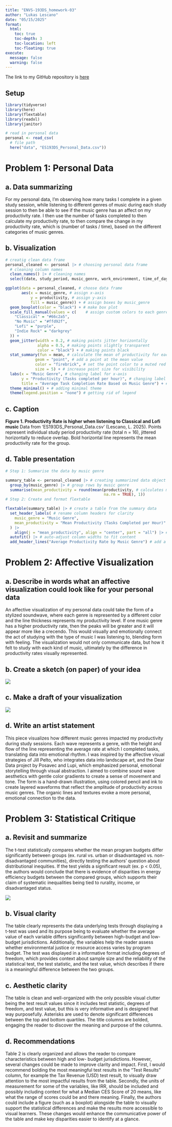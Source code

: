 ```yaml
---
title: "ENVS-193DS_homework-03"
author: "Lukas Lescano"
date: "05/15/2025"
format:
  html:
    toc: true
    toc-depth: 3
    toc-location: left
    toc-floating: true
execute:
  message: false
  warning: false 
---
```


The link to my GitHub repository is [here](https://github.com/lperusa7/ENVS-193DS_homework-03)

## Setup

```r

library(tidyverse)
library(here)
library(flextable)
library(readxl)
library(janitor)

# read in personal data
personal <- read_csv(
  # file path
  here("data", "ES193DS_Personal_Data.csv"))
```

# Problem 1: Personal Data

## a. Data summarizing

For my personal data, I'm observing how many tasks I complete in a given study session, while listening to different genres of music during each study session to then be able to see if the music genre has an affect on my productivity rate. I then use the number of tasks completed to then calculate my productivity rate, to then compare the change in my productivity rate, which is (number of tasks / time), based on the different categories of music genres.

## b. Visualization


```r
# creatig clean data frame
personal_cleaned <- personal |> # choosing personal data frame
  # cleaning column names
  clean_names() |> # cleaning names
  select(date, study_period, music_genre, work_environment, time_of_day, sleep, productivity) # selecting columns for cleaned data frame
```

```r
ggplot(data = personal_cleaned, # choose data frame
       aes(x = music_genre, # assign x-axis
           y = productivity, # assign y-axis
           fill = music_genre)) + # assign boxes by music_genre
  geom_boxplot(color = "black") + # make box plot
  scale_fill_manual(values = c(    # assign custom colors to each genre
    "Classical" = "#66c2a5",
    "No Music" = "#ffd92f",
    "Lofi" = "purple",
    "Indie Rock" = "darkgrey"
  )) +
  geom_jitter(width = 0.2, # making points jitter horizontally
              alpha = 0.5, # making points slightly transparent
              color = "black") + # making points black
  stat_summary(fun = mean, # calculate the mean of productivity for each music genre
             geom = "point", # add a point at the mean value
             color = "firebrick", # set the point color to a muted red for emphasis
             size = 5) + # increase point size for visibility
  labs(x = "Music Genre", # changing label for x-axis
       y = "Productivity (Tasks completed per hour)", # changing label for y-axis
       title = "Average Task Completion Rate Based on Music Genre") + # adding title name
  theme_minimal() + # adding minimal theme
  theme(legend.position = "none") # getting rid of legend
```

## c. Caption

**Figure 1. Productivity Rate is higher when listening to Classical and Lofi music**
Data from 'ES193DS_Personal_Data.csv' (Lescano, L. 2025).
Points represent individual study period productivity rate (total n = 16), jittered horizontally to reduce overlap. Bold horizontal line represents the mean productivity rate for the group.

## d. Table presentation

```r
# Step 1: Summarise the data by music genre

summary_table <- personal_cleaned |> # creating summarized data object
  group_by(music_genre) |> # group rows by music genre
  summarise(mean_productivity = round(mean(productivity, # calculates mean within each group
                                           na.rm = TRUE), 1))
# Step 2: Create and format flextable

flextable(summary_table) |> # create a table from the summary data
  set_header_labels( # rename column headers for clarity
    music_genre = "Music Genre",
    mean_productivity = "Mean Productivity (Tasks Completed per Hour)"
  ) |> 
    align(j = "mean_productivity", align = "center", part = "all") |> #center values in productivity column
  autofit() |> # auto-adjust column widths to fit content
  add_header_lines("Average Productivity Rate by Music Genre") # add a custom title above the table
```

# Problem 2: Affective Visualization

## a. Describe in words what an affective visualization could look like for your personal data

An affective visualization of my personal data could take the form of a stylized soundwave, where each genre is represented by a different color and the line thickness represents my productivity level. If one music genre has a higher productivity rate, then the peaks will be greater and it will appear more like a crecendo. This would visually and emotionally connect the act of studying with the type of music I was listening to, blending form with feeling. The visualization would not only communicate data, but how it felt to study with each kind of music, ultimately by the difference in productivity rates visually represented. 


## b. Create a sketch (on paper) of your idea

![](../images/ES193DS_AV_Sketch.jpg)

## c. Make a draft of your visualization

![](../images/ES193DS_AV_Draft.jpg)

## d. Write an artist statement

This piece visualizes how different music genres impacted my productivity during study sessions. Each wave represents a genre, with the height and flow of the line representing the average rate at which I completed tasks, translating data into emotional rhythm.
I was inspired by the affective visual strategies of Jill Pelto, who integrates data into landscape art, and the Dear Data project by Posavec and Lupi, which emphasized personal, emotional storytelling through visual abstraction. I aimed to combine sound wave aesthetics with gentle color gradients to create a sense of movement and tone.
The form is a hand-drawn illustration, using colored pencil and ink to create layered waveforms that reflect the amplitude of productivity across music genres. The organic lines and textures evoke a more personal, emotional connection to the data.

# Problem 3: Statistical Critique

## a. Revisit and summarize

The t-test statistically compares whether the mean program budgets differ significantly between groups (ex. rural vs. urban or disadvantaged vs. non-disadvantaged communities), directly testing the authors’ question about distributional inequities. If the test yields a significant result (ex. p < 0.05), the authors would conclude that there is evidence of disparities in energy efficiency budgets between the compared groups, which supports their claim of systematic inequalities being tied to rurality, income, or disadvantaged status.

![](../images/table1.png)

## b. Visual clarity

The table clearly represents the data underlying tests through displaying a t-test was used and its purpose being to evaluate whether the average value of each variable differs significantly between high-budget and low-budget jurisdictions. Additionally, the variables help the reader assess whether environmental justice or resource access varies by program budget. The test was displayed in a informative format including degrees of freedom, which provides context about sample size and the reliability of the statistical test, the test statistic, and the test value, which describes if there is a meaningful difference between the two groups. 

## c. Aesthetic clarity

The table is clean and well-organized with the only possible visual clutter being the test result values since it includes test statistic, degrees of freedom, and test value, but this is very informative and is designed that way purposefully. Asterisks are used to denote significant differences between the top and bottom quartiles. The title columns are bolded, engaging the reader to discover the meaning and purpose of the columns.

## d. Recommendations

Table 2 is clearly organized and allows the reader to compare characteristics between high and low- budget jurisdictions. However, several changes could be made to improve clarity and impact. First, I would recommend bolding the most meaningful test results in the "Test Results" column, for example the Tax Revenue (USD) test result, to visually draw attention to the most impactful results from the table. Secondly, the units of measurement for some of the variables, like IRR, should be included and possibly including context for what a Median CES Score of 20 means, like what the range of scores could be and there meaning. Finally, the authors could include a figure (such as a boxplot) alongside the table to visually support the statistical differences and make the results more accessible to visual learners. These changes would enhance the communicative power of the table and make key disparities easier to identify at a glance.